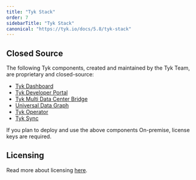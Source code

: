 ```yaml
---
title: "Tyk Stack"
order: 7
sidebarTitle: "Tyk Stack"
canonical: "https://tyk.io/docs/5.8/tyk-stack"
---
```



<OssProductListInclude/>

## Closed Source

The following Tyk components, created and maintained by the Tyk Team, are proprietary and closed-source:

* [Tyk Dashboard](/5.8/tyk-dashboard)
* [Tyk Developer Portal](/5.8/tyk-developer-portal)
* [Tyk Multi Data Center Bridge](/5.8/api-management/mdcb#managing-geographically-distributed-gateways-to-minimize-latency-and-protect-data-sovereignty)
* [Universal Data Graph](/5.8/api-management/data-graph#overview)
* [Tyk Operator](/5.8/api-management/automations/operator#what-is-tyk-operator)
* [Tyk Sync](/5.8/api-management/automations/sync)

If you plan to deploy and use the above components On-premise, license keys are required.

## Licensing
Read more about licensing [here](/5.8/apim#licensing).